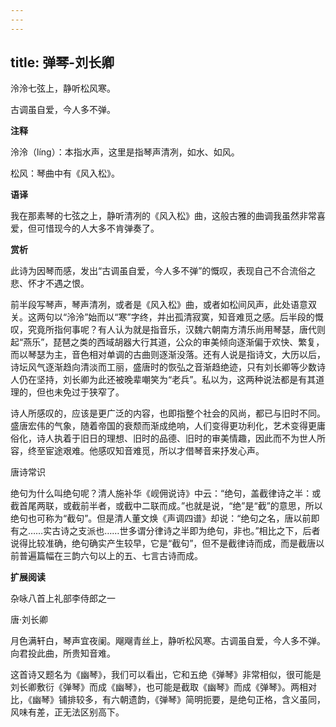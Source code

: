 ```yaml
---
---
---
```

title: 弹琴-刘长卿
---

泠泠七弦上，静听松风寒。

古调虽自爱，今人多不弹。

**注释**

泠泠（líng）：本指水声，这里是指琴声清冽，如水、如风。

松风：琴曲中有《风入松》。

**语译**

我在那素琴的七弦之上，静听清冽的《风入松》曲，这般古雅的曲调我虽然非常喜爱，但可惜现今的人大多不肯弹奏了。

**赏析**

此诗为因琴而感，发出“古调虽自爱，今人多不弹”的慨叹，表现自己不合流俗之悲、怀才不遇之恨。

前半段写琴声，琴声清冽，或者是《风入松》曲，或者如松间风声，此处语意双关。这两句以“泠泠”始而以“寒”字终，并出孤清寂寞，知音难觅之感。后半段的慨叹，究竟所指何事呢？有人认为就是指音乐，汉魏六朝南方清乐尚用琴瑟，唐代则起“燕乐”，琵琶之类的西域胡器大行其道，公众的审美倾向逐渐偏于欢快、繁复，而以琴瑟为主，音色相对单调的古曲则逐渐没落。还有人说是指诗文，大历以后，诗坛风气逐渐趋向清淡而工丽，盛唐时的恢弘之音渐趋绝迹，只有刘长卿等少数诗人仍在坚持，刘长卿为此还被晚辈嘲笑为“老兵”。私以为，这两种说法都是有其道理的，但也未免过于狭窄了。

诗人所感叹的，应该是更广泛的内容，也即指整个社会的风尚，都已与旧时不同。盛唐宏伟的气象，随着帝国的衰颓而渐成绝响，人们变得更功利化，艺术变得更庸俗化，诗人执着于旧日的理想、旧时的品德、旧时的审美情趣，因此而不为世人所容，终至宦途艰难。他感叹知音难觅，所以才借琴音来抒发心声。

唐诗常识

绝句为什么叫绝句呢？清人施补华《岘佣说诗》中云：“绝句，盖截律诗之半：或截首尾两联，或截前半者，或截中二联而成。”也就是说，“绝”是“截”的意思，所以绝句也可称为“截句”。但是清人董文焕《声调四谱》却说：“绝句之名，唐以前即有之……实古诗之支派也……世多谓分律诗之半即为绝句，非也。”相比之下，后者说得比较准确，绝句确实产生较早，它是“截句”，但不是截律诗而成，而是截唐以前普遍篇幅在三韵六句以上的五、七言古诗而成。

**扩展阅读**

杂咏八首上礼部李侍郎之一

唐·刘长卿

月色满轩白，琴声宜夜阑。飗飗青丝上，静听松风寒。古调虽自爱，今人多不弹。向君投此曲，所贵知音难。

这首诗又题名为《幽琴》，我们可以看出，它和五绝《弹琴》非常相似，很可能是刘长卿敷衍《弹琴》而成《幽琴》，也可能是截取《幽琴》而成《弹琴》。两相对比，《幽琴》铺排较多，有六朝遗韵，《弹琴》简明扼要，是绝句正格，含义虽同，风味有差，正无法区别高下。